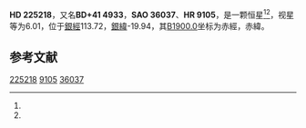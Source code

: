 {{Starbox begin
| name = HD 225218
}}
{{Starbox observe
| epoch = [[J2000.0|J2000.0]]
| constell = {{星座名待查}}<ref name=SIMBAD>{{cite web
 | url=http://simbad.u-strasbg.fr/simbad/sim-id?Ident=HR+9105
 | title =Pulsating variable Star
 | publisher=Centre de Données astronomiques de Strasbourg
 | work=SIMBAD
 | accessdate=2012-07-13}}</ref><ref name=DATA>{{cite web
 | url=http://vizier.u-strasbg.fr/viz-bin/VizieR-5?-out.add=.&-source=5050&-corr=PK=HR&-out.max=9999&HR=9105
 | title=VizieR Detailed Page
 | accessdate=2012-07-13
 | archive-date=2016-03-04
 | archive-url=https://web.archive.org/web/20160304224510/http://vizier.u-strasbg.fr/viz-bin/VizieR-5?-out.add=.&-source=5050&-corr=PK=HR&-out.max=9999&HR=9105
 | dead-url=no
 }}</ref>
| 星官 = 
| ra = {{RA|0|4|36.7}}<ref name=SIMBAD /><ref name=DATA />
| dec = {{DEC|+42|5|32}}<ref name=SIMBAD /><ref name=DATA />
| appmag_v = 6.01<ref name=SIMBAD /><ref name=DATA />
}}
{{Starbox character
| class = B9III<ref name=SIMBAD /><ref name=DATA />
| b-v = <ref name=SIMBAD /><ref name=DATA />
| u-b = <ref name=SIMBAD /><ref name=DATA />
| r-i = <ref name=SIMBAD /><ref name=DATA />
| variable = 
}}
{{Starbox astrometry
| radial_v = 
| prop_mo_ra = -8
| parallax = 
| p_error = 
}}
{{Starbox catalog
| names =BD+41 4933，[[SAO星表|SAO]] 36037，[[HD星表|HD]] 225218，[[HR星表|HR]] 9105}}
{{Starbox reference |Simbad=HR+9105}}
{{Starbox end}}

'''HD 225218'''，又名'''BD+41 4933'''，'''SAO 36037'''、'''HR 9105'''，是一颗恒星<ref name=SIMBAD /><ref name=DATA />，视星等为6.01，位于[[銀道座標系|銀經]]113.72，[[銀道座標系|銀緯]]-19.94，其[[B1900.0|B1900.0]]坐标为赤經{{RA|23|59|28.2}}，赤緯{{DEC|+41|-19.94|10}}。

== 参考文献 ==
{{reflist}}

{{star-stub}}

[[Category:HD和HDE天體|225218]]
[[Category:HR天體|9105]]
[[Category:SAO天體|36037]]